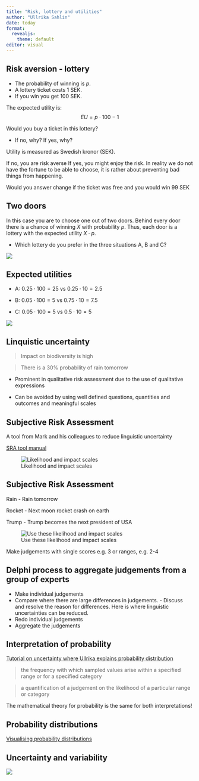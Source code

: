 ```yaml
---
title: "Risk, lottery and utilities"
author: "Ullrika Sahlin"
date: today
format: 
  revealjs:
    theme: default
editor: visual
---
```


## Risk aversion - lottery

-   The probability of winning is $p$.
-   A lottery ticket costs $1$ SEK.
-   If you win you get $100$ SEK.

The expected utility is: $$ EU = p \cdot 100 - 1 $$

Would you buy a ticket in this lottery?

-   If no, why? If yes, why?

::: notes
Utility is measured as Swedish kronor (SEK).

If no, you are risk averse If yes, you might enjoy the risk. In reality we do not have the fortune to be able to choose, it is rather about preventing bad things from happening.

Would you answer change if the ticket was free and you would win 99 SEK
:::

## Two doors

In this case you are to choose one out of two doors. Behind every door there is a chance of winning $X$ with probability $p$. Thus, each door is a lottery with the expected utility $X\cdot p$.

-   Which lottery do you prefer in the three situations A, B and C?

![](../img/beslprob.png)

## Expected utilities

-   A: $0.25\cdot 100 = 25$ vs $0.25\cdot 10 = 2.5$

-   B: $0.05\cdot 100 = 5$ vs $0.75\cdot 10 = 7.5$

-   C: $0.05\cdot 100 = 5$ vs $0.5\cdot 10 = 5$

![](../img/beslprob.png)

## Linquistic uncertainty

> Impact on biodiversity is high

> There is a 30% probability of rain tomorrow

-   Prominent in qualitative risk assessment due to the use of qualitative expressions

-   Can be avoided by using well defined questions, quantities and outcomes and meaningful scales

## Subjective Risk Assessment

A tool from Mark and his colleagues to reduce linguistic uncertainty

[SRA tool manual](https://cebra.unimelb.edu.au/__data/assets/pdf_file/0007/2488507/SRA3-manual-sra_ver.3_manual.pdf)

![Likelihood and impact scales](../img/aus_standards.png)

## Subjective Risk Assessment

Rain - Rain tomorrow

Rocket - Next moon rocket crash on earth

Trump - Trump becomes the next president of USA

![Use these likelihood and impact scales](../img/aus_standards.png)

Make judgements with single scores e.g. 3 or ranges, e.g. 2-4

## Delphi process to aggregate judgements from a group of experts

-   Make individual judgements
-   Compare where there are large differences in judgements. - Discuss and resolve the reason for differences. Here is where linguistic uncertainties can be reduced.
-   Redo individual judgements
-   Aggregate the judgements

## Interpretation of probability

[Tutorial on uncertainty where Ullrika explains probability distribution](https://multimedia.efsa.europa.eu/uncertainty-tutorial/uncertainty-communication/expressions-distribution.html)

> the frequency with which sampled values arise within a specified range or for a specified category

> a quantification of a judgement on the likelihood of a particular range or category

::: callout-note
The mathematical theory for probability is the same for both interpretations!
:::

## Probability distributions

[Visualising probability distributions](https://multimedia.efsa.europa.eu/uncertainty-tutorial/uncertainty-communication/expressions-distribution.html#communicating-uncertainty-about-a-quantity-of-interest-by-a-probability-distribution)

## Uncertainty and variability

![](../img/uncvar.png)
